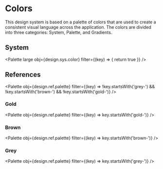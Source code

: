 
<Meta title="Design System/Colors" />

# Colors

This design system is based on a palette of colors that are used to create a consistent visual language across the application. The colors are divided into three categories: System, Palette, and Gradients.

## System

<Palette large obj={design.sys.color} filter={(key) => { return true }} />

## References

<Palette obj={design.ref.palette} filter={(key) => !key.startsWith('grey-') && !key.startsWith('brown-') && !key.startsWith('gold-')} />

### Gold
<Palette obj={design.ref.palette} filter={(key) => key.startsWith('gold-')} />

### Brown
<Palette obj={design.ref.palette} filter={(key) => key.startsWith('brown-')} />

### Grey
<Palette obj={design.ref.palette} filter={(key) => key.startsWith('grey-')} />

